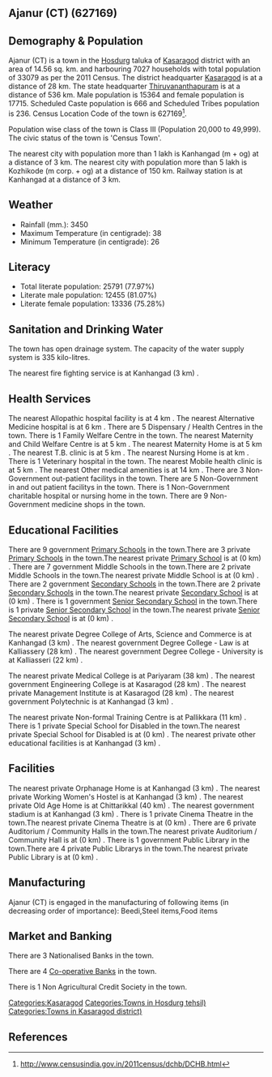 {{Infobox settlement
| name=Ajanur (CT)
| native_name=
| native_name_lang=
| other_name=
| nickname=
| settlement_type=Town
| image_skyline=
| image_alt=
| image_caption=
| pushpin_map=India Kerala
| pushpin_label_position=right
| pushpin_map_alt=
| pushpin_map_caption=Location in Kerala, India
| latd=
| latm=
| lats=
| latNS=
| longd=
| longm=
| longs=
| longEW=
| coordinates_display=inline,title
| subdivision_type=Country
| subdivision_name={{flag|India}}
| subdivision_type1=[[States and territories of India|State]]
| subdivision_name1=Kerala 
| subdivision_type2=[[List of districts of India|District]]
| subdivision_name2=Kasaragod
| subdivision_type3=Tahsil
| subdivision_name3=Hosdurg
| website=
| established_title=<!-- Established -->
| established_date=
| founder=
| named_for=
| government_type=
| governing_body=
| unit_pref=Metric
| area_footnotes=
| area_rank=
| area_total_km2=14.56
| elevation_footnotes=
| elevation_m=
| population_total=33079
| population_as_of=2011
| population_rank=
| population_density_km2=2271
| population_demonym=
| population_footnotes=
| demographics_type1=Languages=
| demographics1_title1=Official=
| demographics1_info1=[[Malayalam language|Malayalam]]
| timezone1=[[Indian Standard Time|IST]]
| utc_offset1==+5:30
| postal_code_type=[[Postal Index Number|PIN]]
| postal_code=
| area_code_type=Telephone code
| area_code=
| registration_plate=
| blank1_name_sec1=Nearest city
| blank1_info_sec1=[[Kanhangad  (m + og)]]
| blank2_name_sec1=[[Human sex ratio|Sex ratio]]
| blank2_info_sec1=1153
| blank3_name_sec1=Literacy
| blank3_info_sec1=77.97%
| blank1_name_sec2=[[2011 Census of India|2011 census]] code
| blank1_info_sec2=627169
| footnotes=
}}

== Ajanur (CT) (627169) ==

== Demography & Population ==

Ajanur (CT) is a town in the [[Hosdurg]] taluka of [[Kasaragod]] district with an area of 14.56 sq. km. and harbouring 7027 households with total population of 33079 as per the 2011 Census. The district headquarter [[Kasaragod]] is at a distance of 28 km. The state headquarter [[Thiruvananthapuram]] is at a distance of 536 km. Male population is 15364 and female population is 17715. Scheduled Caste population is 666 and Scheduled Tribes population is 236. Census Location Code of the town is 627169<ref>http://www.censusindia.gov.in/2011census/dchb/DCHB.html</ref>.

Population wise class of the town is Class III (Population 20,000 to 49,999).
The civic status of the town is 'Census Town'.

The nearest city with population more than 1 lakh is Kanhangad  (m + og) at a distance of 3 km. The nearest city with population more than 5 lakh is Kozhikode (m corp. + og) at a distance of 150 km. Railway station is at Kanhangad at a distance of 3 km.


== Weather ==  
* Rainfall (mm.): 3450 
* Maximum Temperature (in centigrade): 38
* Minimum Temperature (in centigrade): 26


== Literacy ==  
* Total literate population: 25791 (77.97%)
* Literate male population: 12455 (81.07%)
* Literate female population: 13336 (75.28%)


== Sanitation and Drinking Water ==  
The town has open drainage system.
The capacity of the water supply system is 335 kilo-litres.

The nearest fire fighting service is at Kanhangad (3 km) .


== Health Services ==
The nearest Allopathic hospital facility is at 4 km .
The nearest Alternative Medicine hospital is at 6 km .
There are 5 Dispensary / Health Centres in the town.
There is 1 Family Welfare Centre in the town.
The nearest Maternity and Child Welfare Centre is at 5 km .
The nearest Maternity Home is at 5 km .
The nearest T.B. clinic is at 5 km .
The nearest Nursing Home is at  km .
There is 1 Veterinary hospital in the town.
The nearest Mobile health clinic is at 5 km .
The nearest Other medical amenities is at 14 km .
There are 3 Non-Government out-patient facilitys in the town.
There are 5 Non-Government in and out patient facilitys in the town.
There is 1 Non-Government charitable hospital or nursing home in the town.
There are 9 Non-Government medicine shops in the town.


== Educational Facilities ==
There are 9 government [[Primary School]]s in the town.There are 3 private [[Primary School]]s in the town.The nearest private [[Primary School]] is at  (0 km) .
There are 7 government Middle Schools in the town.There are 2 private Middle Schools in the town.The nearest private Middle School is at  (0 km) .
There are 2 government [[Secondary School]]s in the town.There are 2 private [[Secondary School]]s in the town.The nearest private [[Secondary School]] is at  (0 km) .
There is 1 government [[Senior Secondary School]] in the town.There is 1 private [[Senior Secondary School]] in the town.The nearest private [[Senior Secondary School]] is at  (0 km) .
 
 
 
 
 
The nearest private Degree College of Arts, Science and Commerce is at Kanhangad (3 km) .
The nearest government Degree College - Law is at Kalliassery (28 km) .
The nearest government Degree College - University is at Kalliasseri (22 km) .
 
The nearest private Medical College is at Pariyaram (38 km) .
The nearest government Engineering College is at Kasaragod (28 km) .
The nearest private Management Institute is at Kasaragod (28 km) .
The nearest government Polytechnic is at Kanhangad (3 km) .
 
The nearest private Non-formal Training Centre is at Pallikkara (11 km) .
There is 1 private Special School for Disabled in the town.The nearest private Special School for Disabled is at  (0 km) .
The nearest private other educational facilities is at Kanhangad (3 km) .


== Facilities ==
The nearest private Orphanage Home is at Kanhangad (3 km) .
The nearest private Working Women's Hostel is at Kanhangad (3 km) .
The nearest private Old Age Home is at Chittarikkal (40 km) .
The nearest government stadium is at Kanhangad (3 km) .
There is 1 private Cinema Theatre in the town.The nearest private Cinema Theatre is at  (0 km) .
There are 6 private Auditorium / Community Halls in the town.The nearest private Auditorium / Community Hall is at  (0 km) .
There is 1 government Public Library in the town.There are 4 private Public Librarys in the town.The nearest private Public Library is at  (0 km) .


== Manufacturing ==
Ajanur (CT) is engaged in the manufacturing of following items (in decreasing order of importance): Beedi,Steel  items,Food  items


== Market and Banking ==
There are 3 Nationalised Banks in the town.

There are 4 [[Co-operative Bank]]s in the town.

There is 1 Non Agricultural Credit Society in the town.


[[Categories:Kasaragod]]
[[Categories:Towns in Hosdurg tehsil)]]
[[Categories:Towns in Kasaragod district)]]


== References ==
{{Reflist}}


